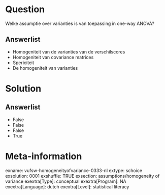 Question
========
Welke assumptie over varianties is van toepassing in one-way ANOVA?

Answerlist
----------
* Homogeniteit van de varianties van de verschilscores
* Homogeniteit van covariance matrices
* Spericiteit
* De homogeniteit van varianties

Solution
========










Answerlist
----------
* False
* False
* False
* True

Meta-information
================
exname: vufsw-homogeneityofvariance-0333-nl
extype: schoice
exsolution: 0001
exshuffle: TRUE
exsection: assumptions/homogeneity of variance
exextra[Type]: conceptual
exextra[Program]: NA
exextra[Language]: dutch
exextra[Level]: statistical literacy

